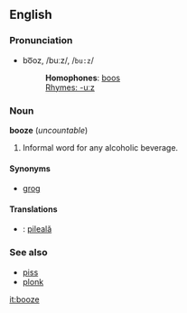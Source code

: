 ==English==
===Pronunciation===
*bo͞oz, /buːz/, /<tt>bu:z</tt>/
*:'''Homophones''': [[boo]]s
*:[[Rhymes:English:-uːz|Rhymes: -uːz]]

===Noun===
'''booze''' (''uncountable'')

# Informal word for any alcoholic beverage.

====Synonyms====
*[[grog]]

====Translations====
*{{ro}}: [[pileală]]

===See also===
*[[piss]]
*[[plonk]]

[[it:booze]]